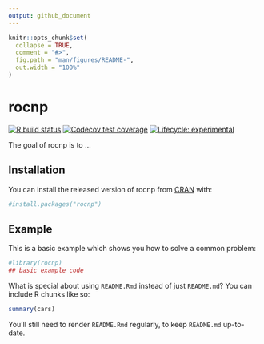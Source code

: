 ```yaml
---
output: github_document
---
```


<!-- README.md is generated from README.Rmd. Please edit that file -->

```r
knitr::opts_chunk$set(
  collapse = TRUE,
  comment = "#>",
  fig.path = "man/figures/README-",
  out.width = "100%"
)
```

# rocnp

<!-- badges: start -->
[![R build status](https://github.com/dragosmg/rocnp/workflows/R-CMD-check/badge.svg)](https://github.com/dragosmg/rocnp/actions)
[![Codecov test coverage](https://codecov.io/gh/dragosmg/rocnp/branch/main/graph/badge.svg)](https://codecov.io/gh/dragosmg/rocnp?branch=main)
[![Lifecycle: experimental](https://img.shields.io/badge/lifecycle-experimental-orange.svg)](https://www.tidyverse.org/lifecycle/#experimental)
<!-- badges: end -->

The goal of rocnp is to ...

## Installation

You can install the released version of rocnp from [CRAN](https://CRAN.R-project.org) with:

``` r
#install.packages("rocnp")
```

## Example

This is a basic example which shows you how to solve a common problem:

```r
#library(rocnp)
## basic example code
```

What is special about using `README.Rmd` instead of just `README.md`? You can include R chunks like so:

```r
summary(cars)
```

You'll still need to render `README.Rmd` regularly, to keep `README.md` up-to-date.
